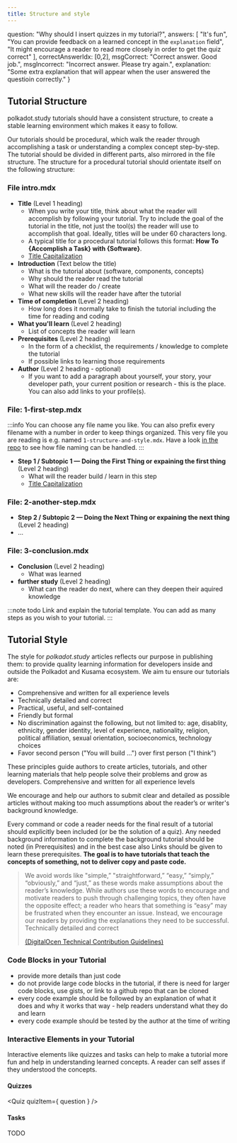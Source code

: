 ```yaml
---
title: Structure and style
---
```



  question: "Why should I insert quizzes in my tutorial?", 
  answers: [ 
    "It's fun", 
    "You can provide feedback on a learned concept in the `explanation` field", 
    "It might encourage a reader to read more closely in order to get the quiz correct"
  ],
  correctAnswerIdx: [0,2],
  msgCorrect: "Correct answer. Good job.",
  msgIncorrect: "Incorrect answer. Please try again.",
  explanation: "Some extra explanation that will appear when the user answered the questioin correctly."
}

## Tutorial Structure

polkadot.study tutorials should have a consistent structure, to create a stable learning environment which makes it easy to follow. 

Our tutorials should be procedural, which walk the reader through accomplishing a task or understanding a complex concept step-by-step. The tutorial should be divided in different parts, also mirrored in the file structure. The structure for a procedural tutorial should orientate itself on the following structure:

### File intro.mdx
- **Title** (Level 1 heading)
  - When you write your title, think about what the reader will accomplish by following your tutorial. Try to include the goal of the tutorial in the title, not just the tool(s) the reader will use to accomplish that goal. Ideally, titles will be under 60 characters long.
  - A typical title for a procedural tutorial follows this format: **How To \{Accomplish a Task\} with \{Software\}**.
  - [Title Capitalization](https://capitalizemytitle.com/)
- **Introduction** (Text below the title)
  - What is the tutorial about (software, components, concepts)
  - Why should the reader read the tutorial
  - What will the reader do / create 
  - What new skills will the reader have after the tutorial
- **Time of completion** (Level 2 heading)
  - How long does it normally take to finish the tutorial including the time for reading and coding
- **What you'll learn** (Level 2 heading)
  - List of concepts the reader will learn
- **Prerequisites** (Level 2 heading)
  - In the form of a checklist, the requirements / knowledge to complete the tutorial
  - If possible links to learning those requirements
- **Author** (Level 2 heading - optional)
  - If you want to add a paragraph about yourself, your story, your developer path, your current position or research - this is the place. You can also add links to your profile(s).

### File: 1-first-step.mdx
:::info
You can choose any file name you like. You can also prefix every filename with a number in order to keep things organized. This very file you are reading is e.g. named `1-structure-and-style.mdx`. Have a look [in the repo](https://github.com/PolkadotStudy/website/tree/staging/docs/authors/new-tutorial-on-polkadot-study) to see how file naming can be handled.
:::  
- **Step 1 / Subtopic 1 — Doing the First Thing or expaining the first thing** (Level 2 heading)
  - What will the reader build / learn in this step
  - [Title Capitalization](https://capitalizemytitle.com/)

### File: 2-another-step.mdx
- **Step 2 / Subtopic 2 — Doing the Next Thing or expaining the next thing** (Level 2 heading)
- …

### File: 3-conclusion.mdx
- **Conclusion** (Level 2 heading) 
  - What was learned
- **further study** (Level 2 heading)
  - What can the reader do next, where can they deepen their aquired knowledge

:::note todo
Link and explain the tutorial template. You can add as many steps as you wish to your tutorial.
:::

## Tutorial Style

The style for *polkadot.study* articles reflects our purpose in publishing them: to provide quality learning information for developers inside and outside the Polkadot and Kusama ecosystem. We aim tu ensure our tutorials are:

- Comprehensive and written for all experience levels
- Technically detailed and correct
- Practical, useful, and self-contained
- Friendly but formal
- No discrimination against the following, but not limited to: age, disablity, ethnicity, gender identity, level of experience, nationality, religion, political affiliation, sexual orientation, socioeconomics, technology choices
- Favor second person ("You will build ...") over first person ("I think")

These principles guide authors to create articles, tutorials, and other learning materials that help people solve their problems and grow as developers.
Comprehensive and written for all experience levels

We encourage and help our authors to submit clear and detailed as possible articles without making too much assumptions about the reader’s or writer's background knowledge.

Every command or code a reader needs for the final result of a tutorial should explicitly been included (or be the solution of a quiz). Any needed background information to complete the background tutorial should be noted (in Prerequisites) and in the best case also Links should be given to learn these prerequisites. **The goal is to have tutorials that teach the concepts of something, not to deliver copy and paste code.**

> We avoid words like "simple,” "straightforward,” “easy,” “simply,” “obviously,” and “just,” as these words make assumptions about the reader’s knowledge. While authors use these words to encourage and motivate readers to push through challenging topics, they often have the opposite effect; a reader who hears that something is “easy” may be frustrated when they encounter an issue. Instead, we encourage our readers by providing the explanations they need to be successful.
> Technically detailed and correct
>
> [(DigitalOcen Technical Contribution Guidelines)](https://www.digitalocean.com/community/tutorials/digitalocean-s-technical-writing-guidelines)

<Task caption="I will try my best to stick to the style guidelines" />

### Code Blocks in your Tutorial

- provide more details than just code
- do not provide large code blocks in the tutorial, if there is need for larger code blocks, use gists, or link to a github repo that can be cloned
- every code example should be followed by an explanation of what it does and why it works that way - help readers understand what they do and learn
- every code example should be tested by the author at the time of writing

### Interactive Elements in your Tutorial

Interactive elements like quizzes and tasks can help to make a tutorial more fun and help in understanding learned concepts.
A reader can self asses if they understood the concepts.

#### Quizzes

<Quiz quizItem={ question } />

#### Tasks

TODO